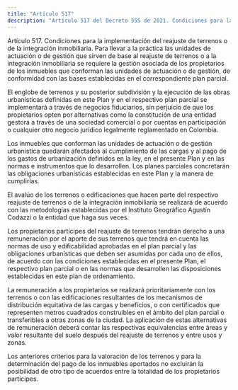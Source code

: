 ```yaml
---
title: "Artículo 517"
description: "Artículo 517 del Decreto 555 de 2021. Condiciones para la implementación del reajuste de terrenos o de la integración inmobiliaria."
---
```


Artículo 517. Condiciones para la implementación del reajuste de terrenos o de la integración inmobiliaria. Para llevar a la práctica las unidades de actuación o de gestión que sirven de base al reajuste de terrenos o a la integración inmobiliaria se requiere la gestión asociada de los propietarios de los inmuebles que conforman las unidades de actuación o de gestión, de conformidad con las bases establecidas en el correspondiente plan parcial.
 
El englobe de terrenos y su posterior subdivisión y la ejecución de las obras urbanísticas definidas en este Plan y en el respectivo plan parcial se implementará a través de negocios fiduciarios, sin perjuicio de que los propietarios opten por alternativas como la constitución de una entidad gestora a través de una sociedad comercial o por cuentas en participación o cualquier otro negocio jurídico legalmente reglamentado en Colombia.
 
Los inmuebles que conforman las unidades de actuación o de gestión urbanística quedarán afectados al cumplimiento de las cargas y al pago de los gastos de urbanización definidos en la ley, en el presente Plan y en las normas e instrumentos que lo desarrollen. Los planes parciales concretarán las obligaciones urbanísticas establecidas en este Plan y la manera de cumplirlas.
 
El avalúo de los terrenos o edificaciones que hacen parte del respectivo reajuste de terrenos o de la integración inmobiliaria se realizará de acuerdo con las metodologías establecidas por el Instituto Geográfico Agustín Codazzi o la entidad que haga sus veces.
 
Los propietarios partícipes del reajuste de terrenos tendrán derecho a una remuneración por el aporte de sus terrenos que tendrá en cuenta las normas de uso y edificabilidad aprobadas en el plan parcial y las obligaciones urbanísticas que deben ser asumidas por cada uno de ellos, de acuerdo con las condiciones establecidas en el presente Plan, el respectivo plan parcial o en las normas que desarrollen las disposiciones establecidas en este plan de ordenamiento.
 
La remuneración a los propietarios se realizará prioritariamente con los terrenos o con las edificaciones resultantes de los mecanismos de distribución equitativa de las cargas y beneficios, o con certificados que representen metros cuadrados construibles en el ámbito del plan parcial o transferibles a otras zonas de la ciudad. La aplicación de estas alternativas de remuneración deberá contar las respectivas equivalencias entre áreas y valor resultante del suelo después del reajuste de terrenos y entre usos y zonas.
 
Los anteriores criterios para la valoración de los terrenos y para la determinación del pago de los inmuebles aportados no excluirán la posibilidad de otro tipo de acuerdos entre la totalidad de los propietarios partícipes.